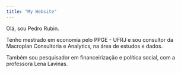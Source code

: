 ```yaml
---
title: "My Website"
---
```


Olá, sou Pedro Rubin.

Tenho mestrado em economia pelo PPGE - UFRJ e sou consultor da Macroplan Consultoria e Analytics, na área de estudos e dados.

Também sou pesquisador em financeirização e política social, com a professora Lena Lavinas.


